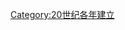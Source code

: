 {{estcat|194|8|1939|1950}}
{{Commonscat|1948 establishments}}
[[Category:20世纪各年建立|Category:20世纪各年建立]]